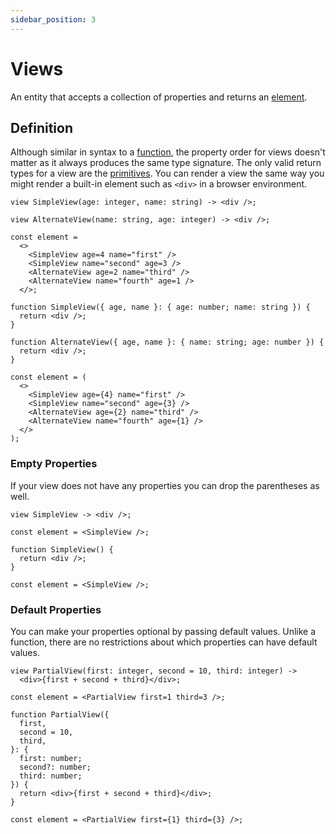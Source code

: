 ```yaml
---
sidebar_position: 3
---
```



# Views

An entity that accepts a collection of properties and returns an [element](../element).

## Definition

Although similar in syntax to a [function](function), the property order for views doesn't matter as
it always produces the same type signature. The only valid return types for a view are the [primitives](../primitive).
You can render a view the same way you might render a built-in element such as `<div>` in a browser environment.

<Tabs>
<TabItem value="knot" label="Knot">

```knot
view SimpleView(age: integer, name: string) -> <div />;

view AlternateView(name: string, age: integer) -> <div />;

const element =
  <>
    <SimpleView age=4 name="first" />
    <SimpleView name="second" age=3 />
    <AlternateView age=2 name="third" />
    <AlternateView name="fourth" age=1 />
  </>;
```

</TabItem>
<TabItem value="tsx" label="TypeScript">

```tsx
function SimpleView({ age, name }: { age: number; name: string }) {
  return <div />;
}

function AlternateView({ age, name }: { name: string; age: number }) {
  return <div />;
}

const element = (
  <>
    <SimpleView age={4} name="first" />
    <SimpleView name="second" age={3} />
    <AlternateView age={2} name="third" />
    <AlternateView name="fourth" age={1} />
  </>
);
```

</TabItem>
</Tabs>

### Empty Properties

If your view does not have any properties you can drop the parentheses as well.

<Tabs>
<TabItem value="knot" label="Knot">

```knot
view SimpleView -> <div />;

const element = <SimpleView />;
```

</TabItem>
<TabItem value="tsx" label="TypeScript">

```tsx
function SimpleView() {
  return <div />;
}

const element = <SimpleView />;
```

</TabItem>
</Tabs>

### Default Properties

You can make your properties optional by passing default values.
Unlike a function, there are no restrictions about which properties can have default values.

<Tabs>
<TabItem value="knot" label="Knot">

```knot
view PartialView(first: integer, second = 10, third: integer) ->
  <div>{first + second + third}</div>;

const element = <PartialView first=1 third=3 />;
```

</TabItem>
<TabItem value="tsx" label="TypeScript">

```tsx
function PartialView({
  first,
  second = 10,
  third,
}: {
  first: number;
  second?: number;
  third: number;
}) {
  return <div>{first + second + third}</div>;
}

const element = <PartialView first={1} third={3} />;
```

</TabItem>
</Tabs>
